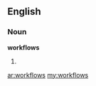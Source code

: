 ==English==

===Noun===
'''workflows'''

# {{plural of|[[workflow]]}}

[[ar:workflows]]
[[my:workflows]]